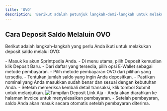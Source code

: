 ```yaml
---
title: 'OVO'
description: 'Berikut adalah petunjuk langkah-demi-langkah untuk melakukan deposit saldo melalui OVO di Sprintpedia.'
---
```


## Cara Deposit Saldo Melaluin OVO
Berikut adalah langkah-langkah yang perlu Anda ikuti untuk melakukan deposit saldo melalui OVO:

<Steps>
    <Step title="Login ke Akun Sprintpedia">
        - Masuk ke akun Sprintpedia Anda.
        - Di menu utama, pilih Deposit kemudian klik Deposit Baru.
    </Step>
    <Step title="Pilih Jenis Pembayaran">
        - Dari daftar yang tersedia, pilih opsi E-Wallet sebagai metode pembayaran.
    </Step>
    <Step title="Pilih Metode Pembayaran">
        - Pilih metode pembayaran OVO dari pilihan yang tersedia.
    </Step>
    <Step title="Masukkan Jumlah Deposit">
        - Tentukan jumlah saldo yang ingin Anda depositkan.
        - Pastikan nominal yang Anda masukkan sudah benar dan sesuai dengan kebutuhan Anda.
    </Step>
    <Step title="Konfirmasi Transaksi">
        - Setelah memeriksa kembali detail transaksi, klik tombol Submit untuk melanjutkan.
        <Frame>
        <img src="/images/deposit-ovo.png" alt="Tampilan Deposit Link Aja" />
        </Frame>
    </Step>
    <Step title="Proses Invoice">
        - Anda akan diarahkan ke halaman Invoice untuk menyelesaikan pembayaran.
        - Setelah pembayaran, saldo Anda akan masuk secara otomatis setelah pembayaran diterima.
    </Step>
</Steps>
